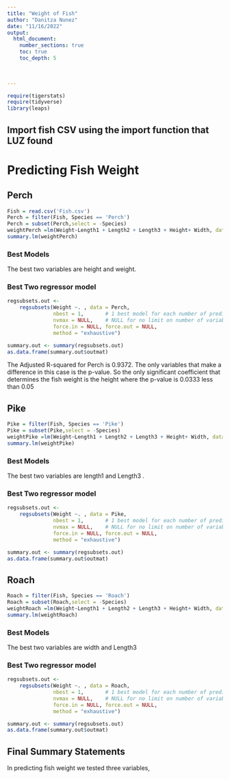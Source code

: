 ```yaml
---
title: "Weight of Fish"
author: "Danitza Nunez"
date: "11/16/2022"  
output: 
  html_document:
    number_sections: true
    toc: true
    toc_depth: 5

 
    
---
```



```r
require(tigerstats)
require(tidyverse)
library(leaps)
```

## Import fish CSV using the import function that LUZ found  



# Predicting Fish Weight

## Perch
```r
Fish = read.csv('Fish.csv')
Perch = filter(Fish, Species == 'Perch')
Perch = subset(Perch,select = -Species)
weightPerch =lm(Weight~Length1 + Length2 + Length3 + Height+ Width, data =Perch)
summary.lm(weightPerch)
```


### Best Models

The best two variables are height and weight.  


### Best Two regressor model



```r
regsubsets.out <-
    regsubsets(Weight ~. , data = Perch,
               nbest = 1,       # 1 best model for each number of predictors
               nvmax = NULL,    # NULL for no limit on number of variables
               force.in = NULL, force.out = NULL,
               method = "exhaustive")

summary.out <- summary(regsubsets.out)
as.data.frame(summary.out$outmat)
```

The Adjusted R-squared for Perch is 0.9372. The only variables that make a difference in this case is the p-value. So the only significant coefficient that determines the fish weight is the height where the p-value is 0.0333 less than 0.05



## Pike

```r
Pike = filter(Fish, Species == 'Pike')
Pike = subset(Pike,select = -Species)
weightPike =lm(Weight~Length1 + Length2 + Length3 + Height+ Width, data =Pike)
summary.lm(weightPike)
```


### Best Models

The best two variables are length1 and Length3 .  


### Best Two regressor model


```r
regsubsets.out <-
    regsubsets(Weight ~. , data = Pike,
               nbest = 1,       # 1 best model for each number of predictors
               nvmax = NULL,    # NULL for no limit on number of variables
               force.in = NULL, force.out = NULL,
               method = "exhaustive")

summary.out <- summary(regsubsets.out)
as.data.frame(summary.out$outmat)
```

## Roach

```r
Roach = filter(Fish, Species == 'Roach')
Roach = subset(Roach,select = -Species)
weightRoach =lm(Weight~Length1 + Length2 + Length3 + Height+ Width, data =Roach)
summary.lm(weightRoach)
```


### Best Models


The best two variables are width and Length3  


### Best Two regressor model

```r
regsubsets.out <-
    regsubsets(Weight ~. , data = Roach,
               nbest = 1,       # 1 best model for each number of predictors
               nvmax = NULL,    # NULL for no limit on number of variables
               force.in = NULL, force.out = NULL,
               method = "exhaustive")

summary.out <- summary(regsubsets.out)
as.data.frame(summary.out$outmat)
```

## Final Summary Statements


In predicting fish weight we tested three variables, 